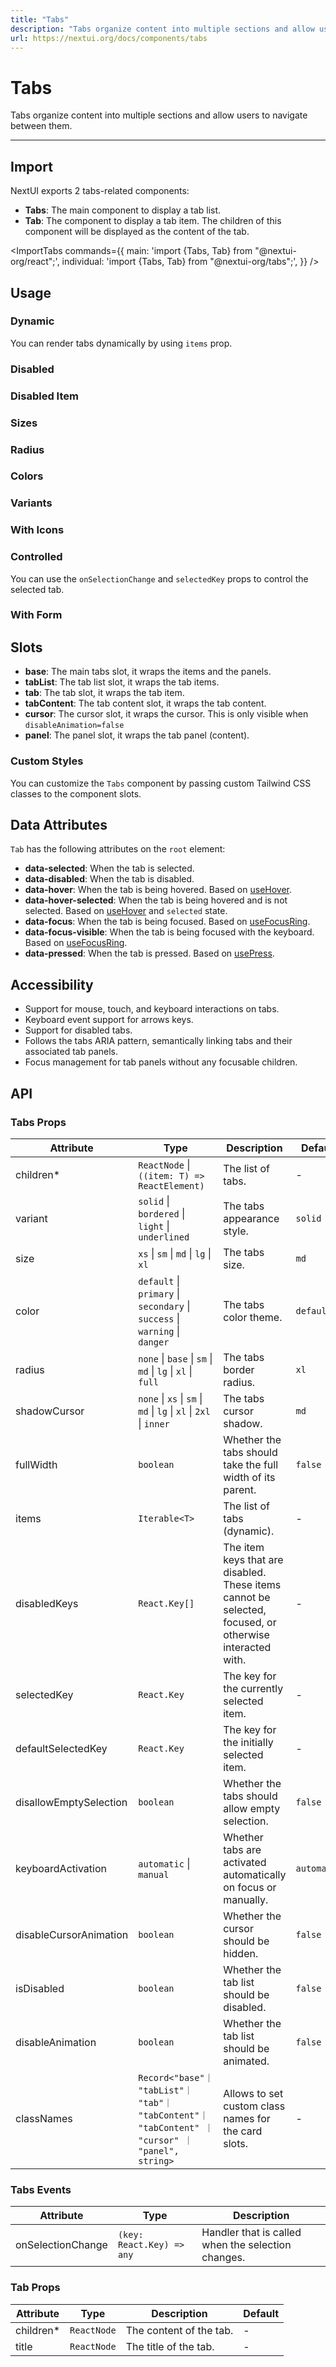 ```yaml
---
title: "Tabs"
description: "Tabs organize content into multiple sections and allow users to navigate between them."
url: https://nextui.org/docs/components/tabs
---
```


# Tabs

Tabs organize content into multiple sections and allow users to navigate between them.

<ComponentLinks component="tabs" reactAriaHook="useTabList" />

---

## Import

NextUI exports 2 tabs-related components:

- **Tabs**: The main component to display a tab list.
- **Tab**: The component to display a tab item. The children of this component will be displayed as the content of the tab.

<ImportTabs
  commands={{
    main: 'import {Tabs, Tab} from "@nextui-org/react";',
    individual: 'import {Tabs, Tab} from "@nextui-org/tabs";',
  }}
/>

## Usage

<CodeDemo title="Usage" files={tabsContent.usage} />

### Dynamic

You can render tabs dynamically by using `items` prop.

<CodeDemo title="Dynamic" files={tabsContent.dynamic} />

### Disabled

<CodeDemo title="Disabled" files={tabsContent.disabled} />

### Disabled Item

<CodeDemo title="Disabled Item" files={tabsContent.disabledItem} />

### Sizes

<CodeDemo title="Sizes" files={tabsContent.sizes} />

### Radius

<CodeDemo title="Radius" files={tabsContent.radius} />

### Colors

<CodeDemo title="Colors" files={tabsContent.colors} />

### Variants

<CodeDemo title="Variants" files={tabsContent.variants} />

### With Icons

<CodeDemo title="With Icons" files={tabsContent.icons} />

### Controlled

You can use the `onSelectionChange` and `selectedKey` props to control the selected tab.

<CodeDemo title="Controlled" files={tabsContent.controlled} />

### With Form

<CodeDemo title="With Form" files={tabsContent.form} />

## Slots

- **base**: The main tabs slot, it wraps the items and the panels.
- **tabList**: The tab list slot, it wraps the tab items.
- **tab**: The tab slot, it wraps the tab item.
- **tabContent**: The tab content slot, it wraps the tab content.
- **cursor**: The cursor slot, it wraps the cursor. This is only visible when `disableAnimation=false`
- **panel**: The panel slot, it wraps the tab panel (content).

### Custom Styles

You can customize the `Tabs` component by passing custom Tailwind CSS classes to the component slots.

<CodeDemo title="Custom Styles" files={tabsContent.customStyles} />

<Spacer y={4} />

## Data Attributes

`Tab` has the following attributes on the `root` element:

- **data-selected**:
  When the tab is selected.
- **data-disabled**:
  When the tab is disabled.
- **data-hover**:
  When the tab is being hovered. Based on [useHover](https://react-spectrum.adobe.com/react-aria/useHover.html).
- **data-hover-selected**:
  When the tab is being hovered and is not selected. Based on [useHover](https://react-spectrum.adobe.com/react-aria/useHover.html) and `selected` state.
- **data-focus**:
  When the tab is being focused. Based on [useFocusRing](https://react-spectrum.adobe.com/react-aria/useFocusRing.html).
- **data-focus-visible**:
  When the tab is being focused with the keyboard. Based on [useFocusRing](https://react-spectrum.adobe.com/react-aria/useFocusRing.html).
- **data-pressed**:
  When the tab is pressed. Based on [usePress](https://react-spectrum.adobe.com/react-aria/usePress.html).

<Spacer y={4} />

## Accessibility

- Support for mouse, touch, and keyboard interactions on tabs.
- Keyboard event support for arrows keys.
- Support for disabled tabs.
- Follows the tabs ARIA pattern, semantically linking tabs and their associated tab panels.
- Focus management for tab panels without any focusable children.

<Spacer y={4} />

## API

### Tabs Props

| Attribute              | Type                                                                                              | Description                                                                                             | Default     |
| ---------------------- | ------------------------------------------------------------------------------------------------- | ------------------------------------------------------------------------------------------------------- | ----------- |
| children\*             | `ReactNode` \| `((item: T) => ReactElement)`                                                      | The list of tabs.                                                                                       | -           |
| variant                | `solid` \| `bordered` \| `light` \| `underlined`                                                  | The tabs appearance style.                                                                              | `solid`     |
| size                   | `xs` \| `sm` \| `md` \| `lg` \| `xl`                                                              | The tabs size.                                                                                          | `md`        |
| color                  | `default` \| `primary` \| `secondary` \| `success` \| `warning` \| `danger`                       | The tabs color theme.                                                                                   | `default`   |
| radius                 | `none` \| `base` \| `sm` \| `md` \| `lg` \| `xl` \| `full`                                        | The tabs border radius.                                                                                 | `xl`        |
| shadowCursor           | `none` \| `xs` \| `sm` \| `md` \| `lg` \| `xl` \| `2xl` \| `inner`                                | The tabs cursor shadow.                                                                                 | `md`        |
| fullWidth              | `boolean`                                                                                         | Whether the tabs should take the full width of its parent.                                              | `false`     |
| items                  | `Iterable<T>`                                                                                     | The list of tabs (dynamic).                                                                             | -           |
| disabledKeys           | `React.Key[]`                                                                                     | The item keys that are disabled. These items cannot be selected, focused, or otherwise interacted with. | -           |
| selectedKey            | `React.Key`                                                                                       | The key for the currently selected item.                                                                | -           |
| defaultSelectedKey     | `React.Key`                                                                                       | The key for the initially selected item.                                                                | -           |
| disallowEmptySelection | `boolean`                                                                                         | Whether the tabs should allow empty selection.                                                          | `false`     |
| keyboardActivation     | `automatic` \| `manual`                                                                           | Whether tabs are activated automatically on focus or manually.                                          | `automatic` |
| disableCursorAnimation          | `boolean`                                                                                         | Whether the cursor should be hidden.                                                                    | `false`     |
| isDisabled             | `boolean`                                                                                         | Whether the tab list should be disabled.                                                                | `false`     |
| disableAnimation       | `boolean`                                                                                         | Whether the tab list should be animated.                                                                | `false`     |
| classNames             | `Record<"base"｜ "tabList"｜ "tab"｜ "tabContent"｜ "tabContent" ｜ "cursor" ｜ "panel", string>` | Allows to set custom class names for the card slots.                                                    | -           |

### Tabs Events

| Attribute         | Type                      | Description                                        |
| ----------------- | ------------------------- | -------------------------------------------------- |
| onSelectionChange | `(key: React.Key) => any` | Handler that is called when the selection changes. |

### Tab Props

| Attribute  | Type        | Description             | Default |
| ---------- | ----------- | ----------------------- | ------- |
| children\* | `ReactNode` | The content of the tab. | -       |
| title      | `ReactNode` | The title of the tab.   | -       |
